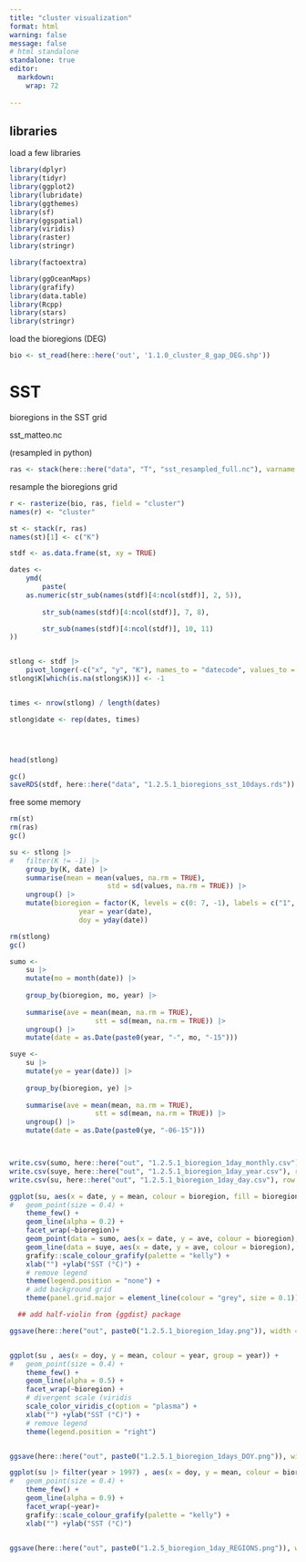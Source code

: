 ```yaml
---
title: "cluster visualization"
format: html
warning: false
message: false
# html standalone
standalone: true
editor: 
  markdown: 
    wrap: 72
    
---
```


## libraries

load a few libraries

```r
library(dplyr)
library(tidyr)
library(ggplot2)
library(lubridate)
library(ggthemes)
library(sf)
library(ggspatial)
library(viridis)
library(raster)
library(stringr)

library(factoextra)

library(ggOceanMaps)
library(grafify)
library(data.table)
library(Rcpp)
library(stars)
library(stringr)
```

load the bioregions (DEG)

```r
bio <- st_read(here::here('out', '1.1.0_cluster_8_gap_DEG.shp'))

```

# SST

bioregions in the SST grid

sst_matteo.nc

(resampled in python)


```r
ras <- stack(here::here("data", "T", "sst_resampled_full.nc"), varname = "sst_mean_time_series")

```


resample the bioregions grid


```r
r <- rasterize(bio, ras, field = "cluster")
names(r) <- "cluster"

```



```r

st <- stack(r, ras)
names(st)[1] <- c("K")

stdf <- as.data.frame(st, xy = TRUE) 

dates <- 
	ymd(
		paste(
	as.numeric(str_sub(names(stdf)[4:ncol(stdf)], 2, 5)),
	
		str_sub(names(stdf)[4:ncol(stdf)], 7, 8),

		str_sub(names(stdf)[4:ncol(stdf)], 10, 11)
))


stlong <- stdf |> 
	pivot_longer(-c("x", "y", "K"), names_to = "datecode", values_to = "values")
stlong$K[which(is.na(stlong$K))] <- -1


times <- nrow(stlong) / length(dates)

stlong$date <- rep(dates, times)




head(stlong)

gc()
saveRDS(stdf, here::here("data", "1.2.5.1_bioregions_sst_10days.rds"))


```


free some memory

```r
rm(st)
rm(ras)
gc()
```



```r

su <- stlong |>
#	filter(K != -1) |>
	group_by(K, date) |>
	summarise(mean = mean(values, na.rm = TRUE),
						std = sd(values, na.rm = TRUE)) |>
	ungroup() |> 
	mutate(bioregion = factor(K, levels = c(0: 7, -1), labels = c("1", "2", "3", "4", "5", "6", "7", "8", "other")),
				 year = year(date),
				 doy = yday(date)) 

rm(stlong)
gc()

sumo <- 
	su |> 
	mutate(mo = month(date)) |>
	
	group_by(bioregion, mo, year) |>
	
	summarise(ave = mean(mean, na.rm = TRUE),
					 stt = sd(mean, na.rm = TRUE)) |>
	ungroup() |> 
	mutate(date = as.Date(paste0(year, "-", mo, "-15")))

suye <- 
	su |> 
	mutate(ye = year(date)) |>
	
	group_by(bioregion, ye) |>
	
	summarise(ave = mean(mean, na.rm = TRUE),
					 stt = sd(mean, na.rm = TRUE)) |>
	ungroup() |> 
	mutate(date = as.Date(paste0(ye, "-06-15")))



write.csv(sumo, here::here("out", "1.2.5.1_bioregion_1day_monthly.csv"), row.names = FALSE)
write.csv(suye, here::here("out", "1.2.5.1_bioregion_1day_year.csv"), row.names = FALSE)
write.csv(su, here::here("out", "1.2.5.1_bioregion_1day_day.csv"), row.names = FALSE)

```

```r


ggplot(su, aes(x = date, y = mean, colour = bioregion, fill = bioregion)) + 
#	geom_point(size = 0.4) +
	theme_few() +
	geom_line(alpha = 0.2) +
	facet_wrap(~bioregion)+
	geom_point(data = sumo, aes(x = date, y = ave, colour = bioregion), size = 0.3) +
	geom_line(data = suye, aes(x = date, y = ave, colour = bioregion), size = 0.9) +
	grafify::scale_colour_grafify(palette = "kelly") +
	xlab("") +ylab("SST (°C)") +
	# remove legend
	theme(legend.position = "none") +
	# add background grid
	theme(panel.grid.major = element_line(colour = "grey", size = 0.1)) 

  ## add half-violin from {ggdist} package

ggsave(here::here("out", paste0("1.2.5.1_bioregion_1day.png")), width = 12, height = 9, dpi = 300, bg = "white")



```


```r

ggplot(su , aes(x = doy, y = mean, colour = year, group = year)) + 
#	geom_point(size = 0.4) +
	theme_few() +
	geom_line(alpha = 0.5) +
	facet_wrap(~bioregion) +
	# divergent scale (viridis
	scale_color_viridis_c(option = "plasma") +
	xlab("") +ylab("SST (°C)") +
	# remove legend
	theme(legend.position = "right") 


ggsave(here::here("out", paste0("1.2.5.1_bioregion_1days_DOY.png")), width = 12, height = 9, dpi = 300, bg = "white")

```



```r

ggplot(su |> filter(year > 1997) , aes(x = doy, y = mean, colour = bioregion, group = bioregion)) + 
#	geom_point(size = 0.4) +
	theme_few() +
	geom_line(alpha = 0.9) +
	facet_wrap(~year)+
	grafify::scale_colour_grafify(palette = "kelly") +
	xlab("") +ylab("SST (°C)") 


ggsave(here::here("out", paste0("1.2.5_bioregion_1day_REGIONS.png")), width = 12, height = 9, dpi = 300, bg = "white")

```



